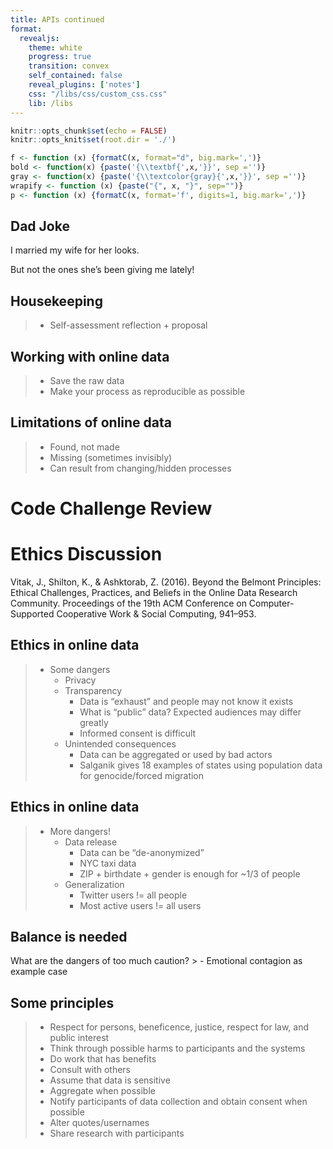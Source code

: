 ```yaml
---
title: APIs continued
format: 
  revealjs:
    theme: white
    progress: true
    transition: convex
    self_contained: false
    reveal_plugins: ['notes']
    css: "/libs/css/custom_css.css"
    lib: /libs
---
```


```r
knitr::opts_chunk$set(echo = FALSE)
knitr::opts_knit$set(root.dir = './')

f <- function (x) {formatC(x, format="d", big.mark=',')}
bold <- function(x) {paste('{\\textbf{',x,'}}', sep ='')}
gray <- function(x) {paste('{\\textcolor{gray}{',x,'}}', sep ='')}
wrapify <- function (x) {paste("{", x, "}", sep="")}
p <- function (x) {formatC(x, format='f', digits=1, big.mark=',')}
```

## Dad Joke

I married my wife for her looks. 

<span class='fragment'> But not the ones she's been giving me lately! </span>

## Housekeeping

> - Self-assessment reflection + proposal

## Working with online data

> - Save the raw data
> - Make your process as reproducible as possible

## Limitations of online data

> - Found, not made
> - Missing (sometimes invisibly)
> - Can result from changing/hidden processes

# Code Challenge Review


# Ethics Discussion

Vitak, J., Shilton, K., & Ashktorab, Z. (2016). Beyond the Belmont Principles: Ethical Challenges, Practices, and Beliefs in the Online Data Research Community. Proceedings of the 19th ACM Conference on Computer-Supported Cooperative Work & Social Computing, 941–953. 


## Ethics in online data
> - Some dangers
>	- Privacy
>	- Transparency
>	  - Data is "exhaust" and people may not know it exists
>	  - What is "public" data? Expected audiences may differ greatly
>	  - Informed consent is difficult
>	- Unintended consequences
>	  - Data can be aggregated or used by bad actors
>	  - Salganik gives 18 examples of states using population data for genocide/forced migration

## Ethics in online data
> - More dangers!
>	- Data release
>	  - Data can be "de-anonymized"
>	  - NYC taxi data
>	  - ZIP + birthdate + gender is enough for ~1/3 of people
>	- Generalization
>	  - Twitter users != all people
>	  - Most active users != all users

## Balance is needed

What are the dangers of too much caution?
> - Emotional contagion as example case

## Some principles

> - Respect for persons, beneficence, justice, respect for law, and public interest
> - Think through possible harms to participants and the systems
> - Do work that has benefits
> - Consult with others
> - Assume that data is sensitive
> - Aggregate when possible
> - Notify participants of data collection and obtain consent when possible
> - Alter quotes/usernames
> - Share research with participants
